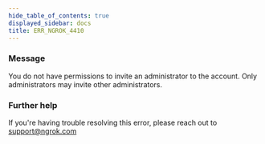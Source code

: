 ```yaml
---
hide_table_of_contents: true
displayed_sidebar: docs
title: ERR_NGROK_4410
---
```


### Message

You do not have permissions to invite an administrator to the account. Only administrators may invite other administrators.

### Further help

If you're having trouble resolving this error, please reach out to [support@ngrok.com](mailto:support@ngrok.com?subject=Help%20with%20ERR_NGROK_4410)
